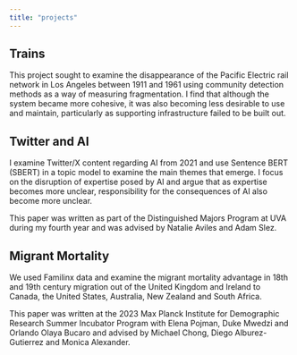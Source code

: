 ```yaml
---
title: "projects"
---
```


## Trains

This project sought to examine the disappearance of the Pacific Electric rail network in Los Angeles between 1911 and 1961 using community detection methods as a way of measuring fragmentation. I find that although the system became more cohesive, it was also becoming less desirable to use and maintain, particularly as supporting infrastructure failed to be built out.

## Twitter and AI

I examine Twitter/X content regarding AI from 2021 and use Sentence BERT (SBERT) in a topic model to examine the main themes that emerge. I focus on the disruption of expertise posed by AI and argue that as expertise becomes more unclear, responsibility for the consequences of AI also become more unclear.

This paper was written as part of the Distinguished Majors Program at UVA during my fourth year and was advised by Natalie Aviles and Adam Slez.

## Migrant Mortality

We used Familinx data and examine the migrant mortality advantage in 18th and 19th century migration out of the United Kingdom and Ireland to Canada, the United States, Australia, New Zealand and South Africa. 

This paper was written at the 2023 Max Planck Institute for Demographic Research Summer Incubator Program with Elena Pojman, Duke Mwedzi and Orlando Olaya Bucaro and advised by Michael Chong, Diego Alburez-Gutierrez and Monica Alexander.
